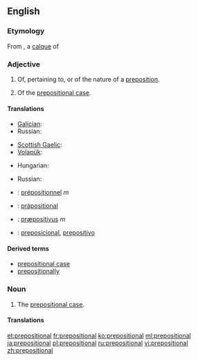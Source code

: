 ==English==

===Etymology===
From {{etyl|la}} {{term|praepositio|lang=la|a setting before, a preposition (grammar)}}, <!--{{term|pre-}} < {{etyl|la}} ''præ-'' (before); + {{term|position}} < {{etyl|fro}} {{term|position|lang=fro}} < Latin {{term|positio||placing, putting|lang=la}} < ''posit-'', past participle of {{term|ponere}} (to lay, put, place, set) < Proto-Indo-European *''po-s(i)nere'' < *''apo-'' (off, away) + *''sinere''' (to leave, to let); + adjective suffix {{term|-al}} from Latin {{term|-alis}}.-->a [[calque]] of {{etyl|grc}} {{term|πρόθεσις|lang=grc||tr=prothesis|a setting before, preposition (grammar)}} {{suffix||al}}

===Adjective===
{{en-adj|-}}

# Of, pertaining to, or of the nature of a [[preposition]].
# {{grammar}} Of the [[prepositional case]].

====Translations====
{{trans-top|of, pertaining to, or of the nature of a preposition}}
* [[Galician]]: {{t|gl|preposicional}}
* Russian: {{t+|ru|предложный|tr=pr'edlóžnyj}}
{{trans-mid}}
* [[Scottish Gaelic]]: {{t-|gd|roimhearach|xs=Scottish Gaelic}}
* [[Volapük]]: {{t|vo|präpodik}}
{{trans-bottom}}

{{trans-top|of the prepositional case}}
* Hungarian: {{t|hu|elöljárós}}
{{trans-mid}}
* Russian: {{t+|ru|предложный|tr=pr'edlóžnyj}}
{{trans-bottom}}

{{checktrans-top}}
* {{ttbc|fr}}: [[prépositionnel]] ''m''
* {{ttbc|de}}: [[präpositional]]
{{trans-mid}}
* {{ttbc|la}}: [[præpositivus]] ''m''
* {{ttbc|es}}: [[preposicional]], [[prepositivo]]
{{trans-bottom}}

====Derived terms====
* [[prepositional case]]
* [[prepositionally]]

===Noun===
{{en-noun}}

# {{grammar}} The [[prepositional case]].

====Translations====
{{trans-see|the prepositional case|prepositional case}}

[[et:prepositional]]
[[fr:prepositional]]
[[ko:prepositional]]
[[ml:prepositional]]
[[ja:prepositional]]
[[pl:prepositional]]
[[ru:prepositional]]
[[vi:prepositional]]
[[zh:prepositional]]